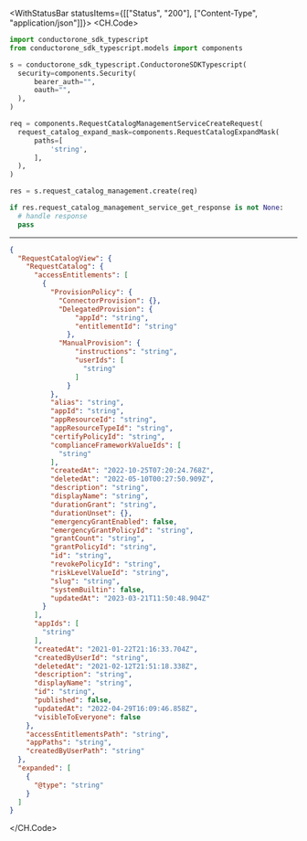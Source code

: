 

<WithStatusBar statusItems={[["Status", "200"], ["Content-Type", "application/json"]]}>
  <CH.Code>
  ```python Create.py
  import conductorone_sdk_typescript
from conductorone_sdk_typescript.models import components

s = conductorone_sdk_typescript.ConductoroneSDKTypescript(
    security=components.Security(
        bearer_auth="",
        oauth="",
    ),
)

req = components.RequestCatalogManagementServiceCreateRequest(
    request_catalog_expand_mask=components.RequestCatalogExpandMask(
        paths=[
            'string',
        ],
    ),
)

res = s.request_catalog_management.create(req)

if res.request_catalog_management_service_get_response is not None:
    # handle response
    pass
  ```
  ---

  ```json Example Response
  {
    "RequestCatalogView": {
      "RequestCatalog": {
        "accessEntitlements": [
          {
            "ProvisionPolicy": {
              "ConnectorProvision": {},
              "DelegatedProvision": {
                  "appId": "string",
                  "entitlementId": "string"
                },
              "ManualProvision": {
                  "instructions": "string",
                  "userIds": [
                    "string"
                  ]
                }
            },
            "alias": "string",
            "appId": "string",
            "appResourceId": "string",
            "appResourceTypeId": "string",
            "certifyPolicyId": "string",
            "complianceFrameworkValueIds": [
              "string"
            ],
            "createdAt": "2022-10-25T07:20:24.768Z",
            "deletedAt": "2022-05-10T00:27:50.909Z",
            "description": "string",
            "displayName": "string",
            "durationGrant": "string",
            "durationUnset": {},
            "emergencyGrantEnabled": false,
            "emergencyGrantPolicyId": "string",
            "grantCount": "string",
            "grantPolicyId": "string",
            "id": "string",
            "revokePolicyId": "string",
            "riskLevelValueId": "string",
            "slug": "string",
            "systemBuiltin": false,
            "updatedAt": "2023-03-21T11:50:48.904Z"
          }
        ],
        "appIds": [
          "string"
        ],
        "createdAt": "2021-01-22T21:16:33.704Z",
        "createdByUserId": "string",
        "deletedAt": "2021-02-12T21:51:18.338Z",
        "description": "string",
        "displayName": "string",
        "id": "string",
        "published": false,
        "updatedAt": "2022-04-29T16:09:46.858Z",
        "visibleToEveryone": false
      },
      "accessEntitlementsPath": "string",
      "appPaths": "string",
      "createdByUserPath": "string"
    },
    "expanded": [
      {
        "@type": "string"
      }
    ]
  }
  ```
  </CH.Code>
</WithStatusBar>
